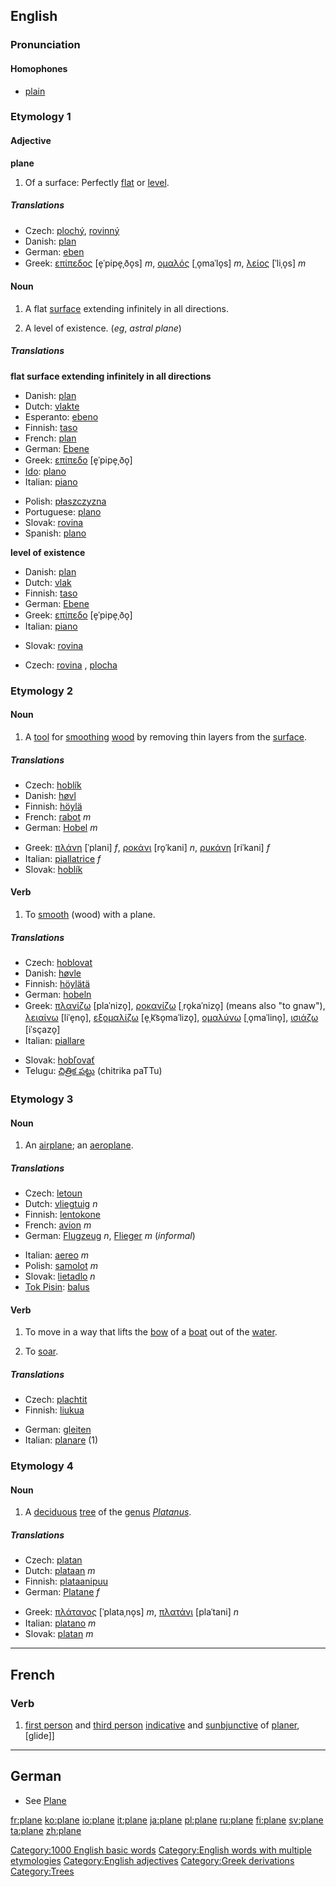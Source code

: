 ==English==
[[Category:1000 English basic words]]
[[Category:English words with multiple etymologies]]

===Pronunciation===
====Homophones====
*[[plain]]

===Etymology 1===
====Adjective====
[[Category:English adjectives]]
'''plane'''
#Of a surface: Perfectly [[flat]] or [[level]].
=====Translations=====
{{top}}
*Czech: [[plochý]], [[rovinný]]
*Danish: [[plan]]
*German: [[eben]]
*Greek: [[επίπεδος]] [e̞ˈpipe̞ˌðo̞s] ''m'', [[ομαλός]] [ˌo̞maˈlo̞s] ''m'', [[λείος]] [ˈliˌo̞s] ''m''
{{mid}}
{{bottom}}

====Noun====
{{en-noun-reg}}
# {{geometry}} A flat [[surface]] extending infinitely in all directions.
# A level of existence.  (''eg'', ''astral plane'')
=====Translations=====
'''flat surface extending infinitely in all directions'''
{{top}}
*Danish: [[plan]] {{c}}
*Dutch: [[vlakte]] {{f}}
*Esperanto: [[ebeno]]
*Finnish: [[taso]]
*French: [[plan]] {{m}}
*German: [[Ebene]] {{f}}
*Greek: [[επίπεδο]] [e̞ˈpipe̞ˌðo̞] {{n}}
*[[Ido]]: [[plano]]
*Italian: [[piano]] {{m}}
{{mid}}
*Polish: [[płaszczyzna]] {{f}}
*Portuguese: [[plano]] {{m}}
*Slovak: [[rovina]] {{f}}
*Spanish: [[plano]] {{m}}
{{bottom}}

'''level of existence'''
{{top}}
*Danish: [[plan]] {{n}}
*Dutch: [[vlak]] {{n}}
*Finnish: [[taso]]
*German: [[Ebene]] {{f}}
*Greek: [[επίπεδο]] [e̞ˈpipe̞ˌðo̞] {{n}}
*Italian: [[piano]] {{m}}
{{mid}}
*Slovak: [[rovina]] {{f}}
{{bottom}}

{{checktrans}}
*Czech: [[rovina]] {{f}}, [[plocha]] {{f}}

===Etymology 2===
====Noun====
{{en-noun|plane|planes}}
#{{countable}} A [[tool]] for [[smooth]]ing [[wood]] by removing thin layers from the [[surface]].
=====Translations=====
{{top}}
*Czech: [[hoblík]] {{m}}
*Danish: [[høvl]] {{c}}
*Finnish: [[höylä]]
*French: [[rabot]] ''m''
*German: [[Hobel]] ''m''
{{mid}}
*Greek: [[πλάνη]] [ˈplani] ''f'', [[ροκάνι]] [ro̞ˈkani] ''n'', [[ρυκάνη]] [riˈkani] ''f''
*Italian: [[piallatrice]] ''f''
*Slovak: [[hoblík]]
{{bottom}}

====Verb====
{{en-infl-reg-other-e|plan|e}}
#{{transitive}} To [[smooth]] (wood) with a plane.
=====Translations=====
{{top}}
*Czech: [[hoblovat]]
*Danish: [[høvle]]
*Finnish: [[höylätä]]
*German: [[hobeln]]
*Greek: [[πλανίζω]] [plaˈnizo̞], [[ροκανίζω]] [ˌro̞kaˈnizo̞] (means also "to gnaw"), [[λειαίνω]] [liˈe̞no̞], [[εξομαλίζω]] [e̞ˌk͡so̞maˈlizo̞], [[ομαλύνω]] [ˌo̞maˈlino̞], [[ισιάζω]] [iˈsçazo̞]
*Italian: [[piallare]]
{{mid}}
*Slovak: [[hobľovať]]
*Telugu: [[చిత్రిక పట్టు]] (chitrika paTTu)
{{bottom}}

===Etymology 3===
====Noun====
{{en-noun|plane|planes}}
# An [[airplane]]; an [[aeroplane]].
=====Translations=====
{{top}}
*Czech: [[letoun]] {{m}}
*Dutch: [[vliegtuig]] ''n''
*Finnish: [[lentokone]]
*French: [[avion]] ''m''
*German: [[Flugzeug]] ''n'', [[Flieger]] ''m'' (''informal'')
{{mid}}
*Italian: [[aereo]] ''m''
*Polish: [[samolot]] ''m''
*Slovak: [[lietadlo]] ''n''
*[[Tok Pisin]]: [[balus]]
{{bottom}}

====Verb====
{{en-infl-reg-other-e|plan|e}}
# {{nautical}} To move in a way that lifts the [[bow]] of a [[boat]] out of the [[water]].
# To [[soar]].
=====Translations=====
{{top}}
*Czech: [[plachtit]]
*Finnish: [[liukua]]
{{mid}}
*German: [[gleiten]]
*Italian: [[planare]] (1)
{{bottom}}

===Etymology 4===
[[Category:Greek derivations]]
====Noun====
{{en-noun|plane|planes}}
#{{countable}}{{botany}}[[Category:Trees]] A [[deciduous]] [[tree]] of the [[genus]] ''[[Platanus]]''.
=====Translations=====
{{top}}
*Czech: [[platan]] {{m}}
*Dutch: [[plataan]] ''m''
*Finnish: [[plataanipuu]]
*German: [[Platane]] ''f''
{{mid}}
*Greek: [[πλάτανος]] [ˈplataˌno̞s] ''m'', [[πλατάνι]] [plaˈtani] ''n''
*Italian: [[platano]] ''m''
*Slovak: [[platan]] ''m''
{{bottom}}

----

==French==
===Verb===

#[[first person]] and [[third person]] [[indicative]] and [[sunbjunctive]] of [[planer]], [glide]]

----
==German==
*See [[Plane]]

[[fr:plane]]
[[ko:plane]]
[[io:plane]]
[[it:plane]]
[[ja:plane]]
[[pl:plane]]
[[ru:plane]]
[[fi:plane]]
[[sv:plane]]
[[ta:plane]]
[[zh:plane]]